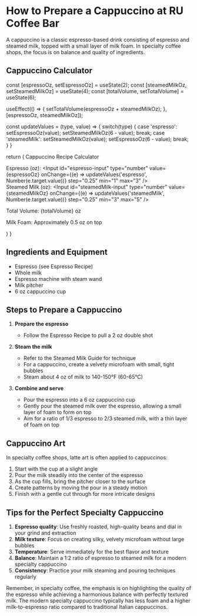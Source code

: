 
# How to Prepare a Cappuccino at RU Coffee Bar

A cappuccino is a classic espresso-based drink consisting of espresso and steamed milk, topped with a small layer of milk foam. In specialty coffee shops, the focus is on balance and quality of ingredients.

## Cappuccino Calculator

  const [espressoOz, setEspressoOz] = useState(2);
  const [steamedMilkOz, setSteamedMilkOz] = useState(4);
  const [totalVolume, setTotalVolume] = useState(6);

  useEffect(() => {
    setTotalVolume(espressoOz + steamedMilkOz);
  }, [espressoOz, steamedMilkOz]);

  const updateValues = (type, value) => {
    switch(type) {
      case 'espresso':
        setEspressoOz(value);
        setSteamedMilkOz(6 - value);
        break;
      case 'steamedMilk':
        setSteamedMilkOz(value);
        setEspressoOz(6 - value);
        break;
    }
  }

  return (
    <Card className="my-4">
      <CardHeader>
        <CardTitle>Cappuccino Recipe Calculator</CardTitle>
      </CardHeader>
      <CardContent>
        <div className="grid grid-cols-2 gap-4">
          <div>
            <label htmlFor="espresso-input">Espresso (oz):</label>
            <Input 
              id="espresso-input"
              type="number" 
              value={espressoOz} 
              onChange={(e) => updateValues('espresso', Number(e.target.value))}
              step="0.25"
              min="1"
              max="3"
            />
          </div>
          <div>
            <label htmlFor="steamedMilk-input">Steamed Milk (oz):</label>
            <Input 
              id="steamedMilk-input"
              type="number" 
              value={steamedMilkOz} 
              onChange={(e) => updateValues('steamedMilk', Number(e.target.value))}
              step="0.25"
              min="3"
              max="5"
            />
          </div>
        </div>
        <p className="mt-4">Total Volume: {totalVolume} oz</p>
        <p className="mt-2">Milk Foam: Approximately 0.5 oz on top</p>
      </CardContent>
    </Card>
  )
}

<CappuccinoCalculator />

## Ingredients and Equipment

- Espresso (see <Link href="/recipes/espresso">Espresso Recipe</Link>)
- Whole milk
- Espresso machine with steam wand
- Milk pitcher
- 6 oz cappuccino cup

## Steps to Prepare a Cappuccino

1. **Prepare the espresso**
   - Follow the <Link href="/recipes/espresso">Espresso Recipe</Link> to pull a 2 oz double shot

2. **Steam the milk**
   - Refer to the <Link href="/recipes/steamed-milk">Steamed Milk Guide</Link> for technique
   - For a cappuccino, create a velvety microfoam with small, tight bubbles
   - Steam about 4 oz of milk to 140-150°F (60-65°C)

3. **Combine and serve**
   - Pour the espresso into a 6 oz cappuccino cup
   - Gently pour the steamed milk over the espresso, allowing a small layer of foam to form on top
   - Aim for a ratio of 1/3 espresso to 2/3 steamed milk, with a thin layer of foam on top

## Cappuccino Art

In specialty coffee shops, latte art is often applied to cappuccinos:

1. Start with the cup at a slight angle
2. Pour the milk steadily into the center of the espresso
3. As the cup fills, bring the pitcher closer to the surface
4. Create patterns by moving the pour in a steady motion
5. Finish with a gentle cut through for more intricate designs

## Tips for the Perfect Specialty Cappuccino

1. **Espresso quality**: Use freshly roasted, high-quality beans and dial in your grind and extraction
2. **Milk texture**: Focus on creating silky, velvety microfoam without large bubbles
3. **Temperature**: Serve immediately for the best flavor and texture
4. **Balance**: Maintain a 1:2 ratio of espresso to steamed milk for a modern specialty cappuccino
5. **Consistency**: Practice your milk steaming and pouring techniques regularly

Remember, in specialty coffee, the emphasis is on highlighting the quality of the espresso while achieving a harmonious balance with perfectly textured milk. The modern specialty cappuccino typically has less foam and a higher milk-to-espresso ratio compared to traditional Italian cappuccinos.
